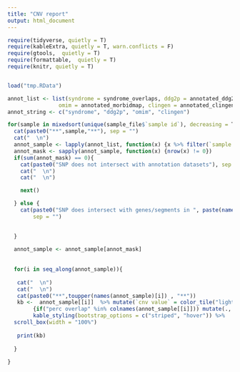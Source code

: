 ```yaml
---
title: "CNV report"
output: html_document
---
```



```r
require(tidyverse, quietly = T)
require(kableExtra, quietly = T, warn.conflicts = F)
require(gtools,  quietly = T)
require(formattable,  quietly = T)
require(knitr, quietly = T)


load("tmp.RData")

annot_list <- list(syndrome = syndrome_overlaps, ddg2p = annotated_ddg2p, 
                omim = annotated_morbidmap, clingen = annotated_clingen)
annot_string <- c("syndrome", "ddg2p", "omim", "clingen")

for(sample in mixedsort(unique(sample_file$`sample id`), decreasing = T)){
  cat(paste0("**",sample,"**"), sep = "")
  cat("  \n")  
  annot_sample <- lapply(annot_list, function(x) {x %>% filter(`sample id` == sample)})
  annot_mask <- sapply(annot_sample, function(x) {nrow(x) != 0})
  if(sum(annot_mask) == 0){
    cat(paste0("SNP does not intersect with annotation datasets"), sep = "")
    cat("  \n") 
    cat("  \n") 

    next()

  } else {
    cat(paste0("SNP does intersect with genes/segments in ", paste(names(annot_sample[annot_mask]),collapse = ",")),
        sep = "")

  
  }
  
  annot_sample <- annot_sample[annot_mask]
  
  
  for(i in seq_along(annot_sample)){
    
   cat("  \n") 
   cat("  \n") 
   cat(paste0("**",toupper(names(annot_sample)[i]) , "**"))
   kb <-  annot_sample[[i]]  %>% mutate(`cnv value` = color_tile("lightblue", "red") (`cnv value`)) %>% 
        {if("perc overlap" %in% colnames(annot_sample[[i]])) mutate(., `perc overlap`=color_tile("#DeF7E9", "#71CA97")(percent(`perc overlap`) / 100 , d = 0))} %>% kable(escape = F,format = "html", align = "l") %>% 
        kable_styling(bootstrap_options = c("striped", "hover")) %>% 
  scroll_box(width = "100%") 
   
   print(kb)
      
  }
  
}


```


